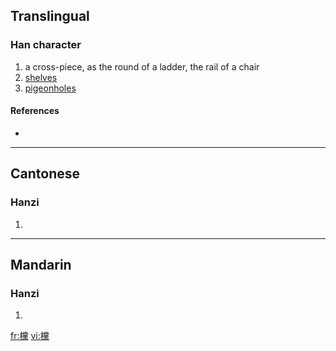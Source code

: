 ==Translingual==

===Han character===
{{Han char|rn=75|rad=木|as=20|sn=24|four=4993<sub>1</sub>|canj=木火月火 (DFBF)}}

# a cross-piece, as the round of a ladder, the rail of a chair
# [[shelves]]
# [[pigeonholes]]

====References====
* {{Han ref|kx=0564.040|dkj=15953|dj=0953.070|hdz=21325.120|uh=6B13|ud=27411|bh=F8AC|bd=63660}}

----

==Cantonese==

===Hanzi===
{{yue-hanzi|jyut=|y=dong1}}

# {{defn|Cantonese}}

----

==Mandarin==

===Hanzi===
{{cmn-hanzi|pin=[[dǎng]] ([[dang3]])|wg=tang<sup>3</sup>}}

# {{defn|Mandarin}}

[[fr:欓]]
[[vi:欓]]